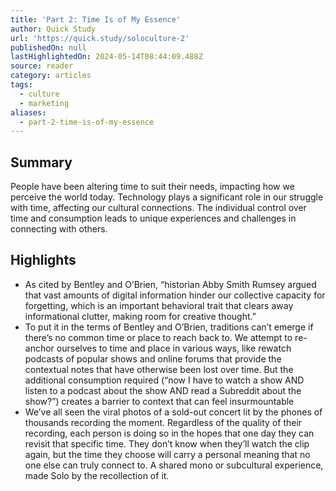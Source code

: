 ```yaml
---
title: 'Part 2: Time Is of My Essence'
author: Quick Study
url: 'https://quick.study/soloculture-2'
publishedOn: null
lastHighlightedOn: 2024-05-14T08:44:09.488Z
source: reader
category: articles
tags:
  - culture
  - marketing
aliases:
  - part-2-time-is-of-my-essence
---
```

## Summary

People have been altering time to suit their needs, impacting how we perceive the world today. Technology plays a significant role in our struggle with time, affecting our cultural connections. The individual control over time and consumption leads to unique experiences and challenges in connecting with others.

## Highlights
- As cited by Bentley and O’Brien, “historian Abby Smith Rumsey argued that vast amounts of digital information hinder our collective capacity for forgetting, which is an important behavioral trait that clears away informational clutter, making room for creative thought.”
- To put it in the terms of Bentley and O’Brien, traditions can’t emerge if there’s no common time or place to reach back to. We attempt to re-anchor ourselves to time and place in various ways, like rewatch podcasts of popular shows and online forums that provide the contextual notes that have otherwise been lost over time. But the additional consumption required (“now I have to watch a show AND listen to a podcast about the show AND read a Subreddit about the show?”) creates a barrier to context that can feel insurmountable
- We’ve all seen the viral photos of a sold-out concert lit by the phones of thousands recording the moment. Regardless of the quality of their recording, each person is doing so in the hopes that one day they can revisit that specific time. They don’t know when they’ll watch the clip again, but the time they choose will carry a personal meaning that no one else can truly connect to. A shared mono or subcultural experience, made Solo by the recollection of it.
